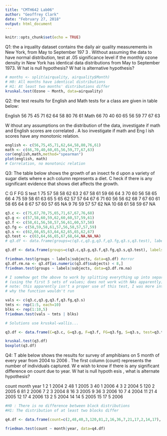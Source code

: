 ```yaml
---
title: "CMTH642 Lab06"
author: "Geoffrey Clark"
date: "February 27, 2018"
output: html_document
---
```


```r
knitr::opts_chunk$set(echo = TRUE)
```


Q1:  the  a irquality dataset contains  the daily air quality measurements in New York,  from  May  to September 197 3 . Without assuming the data to have normal distribution, test at .05  significance level if the monthly ozone density in New York has identical data distributions from  May to September 1973. W hat  is null hypothesis?  W hat  is alternative hypothesis?

```r
# months <- split(airquality, airquality$Month)
# H0: All months have identical distributions
# H1: At least two months' distributions differ
kruskal.test(Ozone ~ Month, data=airquality)

```


Q2:  the test results for  English and Math tests for a class are given in table below:

English 56 75 45 71 62 64 58 80 76 61
Math 66 70 40 60 65 56 59 77 67 63

W ithout  any assumptions on the  distribution of the data,  investigate if math and English scores  are  correlated . A lso  investigate  if math and Eng l ish scores  have  any  monotonic relation.

```r
english <- c(56,75,45,71,62,64,58,80,76,61)
math <- c(66,70,40,60,65,56,59,77,67,63)
cor(english,math,method="spearman")
plot(english, math)
# Correlation, no monotonic relation
```

Q3: The table below shows the growth of an insect fe d upon a variety of sugar diets where e ach  column  represents  a  diet. C heck  if there is any significant evidence that shows diet affects the  growth.

  C  G  F  FG S  test
1 75 57 58 58 62 63
2 67 58 61 59 66 64
3 70 60 56 58 65 66
4 75 59 58 61 63 65
5 65 62 57 57 64 67
6 71 60 56 56 62 68
7 67 60 61 58 65 64
8 67 57 60 57 65 NA
9 76 59 57 57 62 NA
10 68 61 58 59 67 NA

```r
q3.c <- c(75,67,70,75,65,71,67,67,76,68)
q3.g <- c(57,58,60,59,62,60,60,57,59,61)
q3.f <- c(58,61,56,58,57,56,61,60,57,58)
q3.fg <- c(58,59,58,61,57,56,58,57,57,59)
q3.s <- c(62,66,65,63,64,62,65,65,62,67)
q3.test <- c(63,64,66,65,67,68,64,NA,NA,NA)
# q3.df <- data.frame(groups=c(q3.c,q3.g,q3.f,q3.fg,q3.s,q3.test), labels=as.factor(rep(1:6, each=10)))

q3.df <- data.frame(groups=c(q3.c,q3.g,q3.f,q3.fg,q3.s,q3.test), labels=as.factor(rep(1:6, each=10)), subjects=as.factor(1:10))

friedman.test(groups ~ labels|subjects, data=q3.df) #error
q3.df.rm.na <- q3.df[as.numeric(q3.df$subjects) < 8,]
friedman.test(groups ~ labels|subjects, data=q3.df.rm.na)

# I somehow got the above to work by splitting everything up into separate vectors
# (using the first 5 sets of values; does not work with NAs apparently)
# note: this apparently isn't a proper use of this test, I was more interested in figuring out
# why the function wouldn't run

vals <- c(q3.c,q3.g,q3.f,q3.fg,q3.s)
tmts <- rep(1:5, each=10)
blks <- rep(1:10,5)
friedman.test(vals ~ tmts | blks)

# Solutions use kruskal-wallis...

q3.df <- data.frame(C=q3.c, G=q3.g, F=q3.f, FG=q3.fg, S=q3.s, test=q3.test)

kruskal.test(q3.df)
boxplot(q3.df)
```


Q4: T able  below shows the  results for  survey of amphibians on 5 month of every year from 2004 to  2006 . The first column (count) represents the number of individuals captured.  W e wish to know  if there is any significant difference  on count  due to year. W hat  is null hypoth esis , what is  alternate hypothesis? 

count month year
1 2 1 2004
2 48 1 2005
3 40 1 2006
4 3 2 2004
5 120 2 2005
6 81 2 2006
7 2 3 2004
8 16 3 2005
9 36 3 2006
10 7 4 2004
11 21 4 2005
12 17 4 2006
13 2 5 2004
14 14 5 2005
15 17 5 2006
```r
#H0 : There is no difference between block distributions
#H1: The distribution of at least two blocks differ

q4.df <- data.frame(count=c(2,48,40,3,120,81,2,16,36,7,21,17,2,14,17), month=as.factor(rep(1:5, each=3)), year=as.factor(c(2004,2005,2006)))

friedman.test(count ~ month|year, data=q4.df)

```

